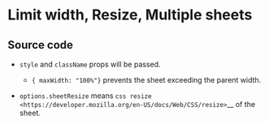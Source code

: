 
# Limit width, Resize, Multiple sheets

<Case />

## Source code

<GitHubViewer url="https://github.com/walkframe/docs.walkframe.com/blob/main/pages/gridsheet/Examples/Case4.tsx" />

- ``style`` and ``className`` props will be passed.

  - ``{ maxWidth: "100%"}`` prevents the sheet exceeding the parent width.

- ``options.sheetResize`` means `css resize <https://developer.mozilla.org/en-US/docs/Web/CSS/resize>`__ of the sheet.
